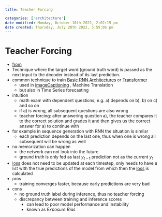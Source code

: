 ```yaml
---
title: Teacher Forcing

categories: ['architecture']
date modified: Monday, October 10th 2022, 2:02:15 pm
date created: Thursday, July 28th 2022, 5:59:06 pm
---
```


# Teacher Forcing
- [from](https://publish.obsidian.qmd/fabian-groeger/Machine+Learning+%26+Deep+Learning/Deep+Learning/Architectures/RNN/Teacher+Forcing)
- Technique where the target word (ground truth word) is passed as the next input to the decoder instead of its last prediction.
- common technique to train [Basic RNN Architectures](Basic%20RNN%20Architectures.qmd) or [Transformer](Transformer.qmd)
    - used in [imageCaptioning](imageCaptioning.qmd) , Machine Translation
    - but also in Time Series forecasting
- intuition
    - math exam with dependent questions, e.g. a) depends on b), b) on c) and so on
    - if a) is wrong, all subsequent questions are also wrong
    - teacher forcing: after answering question a), the teacher compares it to the correct solution and grades it and then gives us the correct answer for a) to continue with
- for example in sequence generation with RNN the situation is similar
    - each prediction depends on the last one, thus when one is wrong all subsequent will be wrong as well
- no memorization can happen
    - the network can not look into the future
    - ground truth is only fed as last $y_{t-1}$ prediction not as the current $y_{t}$
- [loss](loss.qmd) does not need to be updated at each timestep, only needs to have a list with the true predictions of the model from which then the [loss](loss.qmd) is calculated
- pros
    - training converges faster, because early predictions are very bad
- cons
    - no ground truth label during inference, thus no teacher forcing
    - discrepancy between training and inference scores
        - can lead to poor model performance and instability
        - known as _Exposure Bias_



